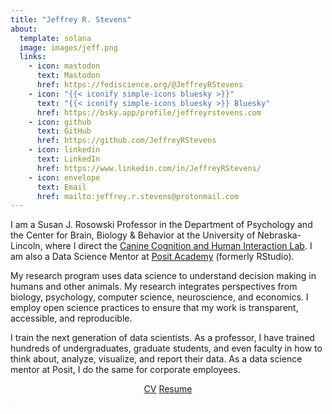 ```yaml
---
title: "Jeffrey R. Stevens"
about:
  template: solana
  image: images/jeff.png
  links:
    - icon: mastodon
      text: Mastodon
      href: https://fediscience.org/@JeffreyRStevens
    - icon: "{{< iconify simple-icons bluesky >}}"
      text: "{{< iconify simple-icons bluesky >}} Bluesky" 
      href: https://bsky.app/profile/jeffreyrstevens.com
    - icon: github
      text: GitHub
      href: https://github.com/JeffreyRStevens
    - icon: linkedin
      text: LinkedIn
      href: https://www.linkedin.com/in/JeffreyRStevens/
    - icon: envelope
      text: Email
      href: mailto:jeffrey.r.stevens@protonmail.com
---
```


I am a Susan J. Rosowski Professor in the Department of Psychology and the Center for Brain, Biology & Behavior at the University of Nebraska-Lincoln, where I direct the [Canine Cognition and Human Interaction Lab](https://dogcog.unl.edu){target="_blank"}. I am also a Data Science Mentor at [Posit Academy](https://posit.co/academy){target="_blank"} (formerly RStudio).

My research program uses data science to understand decision making in humans and other animals. My research integrates perspectives from biology, psychology, computer science, neuroscience, and economics. I employ open science practices to ensure that my work is transparent, accessible, and reproducible.

I train the next generation of data scientists. As a professor, I have trained hundreds of undergraduates, graduate students, and even faculty in how to think about, analyze, visualize, and report their data. As a data science mentor at Posit, I do the same for corporate employees.

<p align="center"><a href="cv.pdf" class="btn btn-primary">CV</a> 
<a href="/images/resume.pdf" class="btn btn-primary">Resume</a></p>

<p style="font-size:1px; "><a rel="me" href="https://fediscience.org/@JeffreyRStevens">.</a></p>
